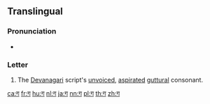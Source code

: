 {{Devanagari character info|hex=917|name=DEVANAGARI LETTER GA|image=[[File:Deva-ग-order.gif|100px]]}}
{{also|ग़|ॻ|ਗ}}
==Translingual==

===Pronunciation===
* {{IPA|/ɡə/|lang=mul}}

===Letter===
{{mul-Deva|ga}}

# The [[Devanagari]] script's [[unvoiced]], [[aspirated]] [[guttural]] consonant.

[[ca:ग]]
[[fr:ग]]
[[hu:ग]]
[[nl:ग]]
[[ja:ग]]
[[nn:ग]]
[[pl:ग]]
[[th:ग]]
[[zh:ग]]